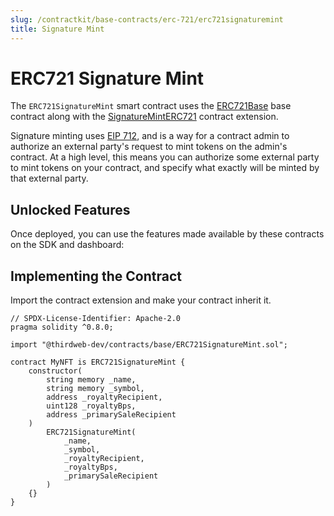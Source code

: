 ```yaml
---
slug: /contractkit/base-contracts/erc-721/erc721signaturemint
title: Signature Mint
---
```



# ERC721 Signature Mint

The `ERC721SignatureMint` smart contract uses the
[ERC721Base](/contractkit/base-contracts/erc-721/erc721base)
base contract along with the [SignatureMintERC721](/contractkit/erc721signaturemintable) contract extension.

<div style={{ marginBottom: 24 }}>
  <ViewContractCodeButton
    link="https://github.com/thirdweb-dev/contracts/blob/main/contracts/base/ERC721SignatureMint.sol"
    name="ERC721SignatureMint"
  />
</div>

Signature minting uses [EIP 712](https://eips.ethereum.org/EIPS/eip-712),
and is a way for a contract admin to authorize an external party's request to mint tokens on the admin's contract.
At a high level, this means you can authorize some external party to mint tokens
on your contract, and specify what exactly will be minted by that external party.

<div className="row" style={{ marginBottom: 24 }}>
  <div className="col col--12" style={{ marginTop: 8 }}>
    <QuickstartCard
      name="Learn more about signature-based minting"
      link="/sdk/advanced-features/on-demand-minting"
      image="/assets/icons/sdks.png"
    />
  </div>
</div>

## Unlocked Features

Once deployed, you can use the features made available by these contracts on the SDK and dashboard:

<div className="row" style={{ marginBottom: 24, flexWrap: 'wrap' }}>
<div className="col col--4" style={{padding:8}} >
  <QuickstartCard
    name="ERC721 Standard"
    link="/contractkit/erc721#unlocked-features"
    image="/assets/icons/nft.png"
  />
</div>

<div className="col col--4" style={{ padding: 8 }}>
  <QuickstartCard
    name="Mintable"
    link="/contractkit/erc721mintable#unlocked-features"
    image="/assets/icons/nft.png"
  />
</div>

<div className="col col--4" style={{ padding: 8 }}>
  <QuickstartCard
    name="Batch Mintable"
    link="/contractkit/erc721batchmintable#unlocked-features"
    image="/assets/icons/nft.png"
  />
</div>

<div className="col col--4" style={{ padding: 8 }}>
  <QuickstartCard
    name="Signature Minting"
    link="/contractkit/erc721signaturemintable#unlocked-features"
    image="/assets/icons/analytics.png"
  />
</div>

<div className="col col--4" style={{ padding: 8 }}>
  <QuickstartCard
    name="Contract Metadata"
    link="/contractkit/contractmetadata#unlocked-features"
    image="/assets/icons/general.png"
  />
</div>

<div className="col col--4" style={{ padding: 8 }}>
  <QuickstartCard
    name="Ownable"
    link="/contractkit/ownable#unlocked-features"
    image="/assets/icons/general.png"
  />
</div>

<div className="col col--4" style={{ padding: 8 }}>
  <QuickstartCard
    name="Royalties"
    link="/contractkit/royalty#unlocked-features"
    image="/assets/icons/general.png"
  />
</div>

<div className="col col--4" style={{ padding: 8 }}>
  <QuickstartCard
    name="Primary Sale"
    link="/contractkit/primarysale#unlocked-features"
    image="/assets/icons/general.png"
  />
</div>

</div>

## Implementing the Contract

Import the contract extension and make your contract inherit it.

```solidity
// SPDX-License-Identifier: Apache-2.0
pragma solidity ^0.8.0;

import "@thirdweb-dev/contracts/base/ERC721SignatureMint.sol";

contract MyNFT is ERC721SignatureMint {
    constructor(
        string memory _name,
        string memory _symbol,
        address _royaltyRecipient,
        uint128 _royaltyBps,
        address _primarySaleRecipient
    )
        ERC721SignatureMint(
            _name,
            _symbol,
            _royaltyRecipient,
            _royaltyBps,
            _primarySaleRecipient
        )
    {}
}
```
